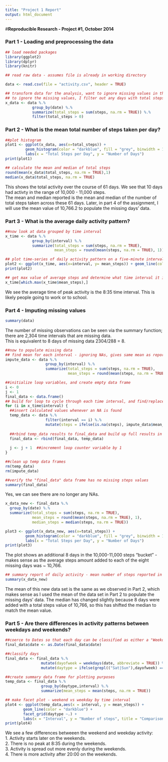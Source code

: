 ```yaml
---
title: "Project 1 Report"
output: html_document
---
```

#**Reproducible Research - Project #1, October 2014**

### Part 1 - Loading and preprocessing the data

```r
## load needed packages
library(ggplot2)
library(dplyr)
library(knitr)
```

```r
## read raw data - assumes file is already in working directory

data <- read.csv(file = "activity.csv", header = TRUE)

## transform data for the analysis, want to ignore missing values in this section
## to ignore the missing values, I filter out any days with total steps = 0
x_data <- data %.%
            group_by(date) %.%
            summarize(total_steps = sum(steps, na.rm = TRUE)) %.%
            filter(total_steps > 0)
```

### Part 2 - What is the mean total number of steps taken per day?

```r
##plot histogram
plot1 <- ggplot(x_data, aes(x=total_steps)) + 
         geom_histogram(color = "darkblue", fill = "grey", binwidth = 1000) +
         labs(x = "Total Steps per Day", y = "Number of Days")
print(plot1)

## calculate the mean and median of total steps
round(mean(x_data$total_steps, na.rm = TRUE),1)
median(x_data$total_steps, na.rm = TRUE)
```

This shows the total activity over the course of 61 days. We see that 10 days had activty in the range of 10,000 - 11,000 steps.  
The mean and median reported is the mean and median of the number of total steps taken across these 61 days. Later, in part 4 of the assignment, I will use the mean value of 10,766.2 to populate the missing days' data.


### Part 3 - What is the average daily activity pattern?

```r
##now look at data grouped by time interval
x_time <- data %.%
            group_by(interval) %.%
            summarize(total_steps = sum(steps, na.rm = TRUE),
                      mean_steps = round(mean(steps, na.rm = TRUE), 1))

## plot time-series of daily activity pattern on a five-minute interval
plot2 <- ggplot(x_time, aes(x=interval, y= mean_steps)) + geom_line(color = "darkblue")
print(plot2)

## get max value of average steps and determine what time interval it is
x_time[which.max(x_time$mean_steps),]
```

We see the average time of peak activity is the 8:35 time interval. This is likely people going to work or to school.

### Part 4 - Imputing missing values

```r
summary(data)
```

The number of missing observations can be seen via the summary function; there are 2,304 time intervals that are missing data.  
This is equivalent to 8 days of missing data 2304/288 = 8.

```r
##now to populate missing data 
## find mean for each interval - ignoring NAs, gives same mean as reported in part 2
impute_data <- data %.%
                  group_by(interval) %.%
                  summarize(total_steps = sum(steps, na.rm = TRUE),
                            mean_steps = round(mean(steps, na.rm = TRUE), 1))

##initialize loop variables, and create empty data frame
i <- 0
j <- 1
final_data <- data.frame()
## build for loop to cycle through each time interval, and find/replace NAs with mean values from impute_data
for (i in x_time$interval) {
  ##insert calculated values whenever an NA is found
  temp_data <- data %.%
                  filter(interval == i) %.%
                  mutate(steps = ifelse(is.na(steps), impute_data$mean_steps[j], steps))
  
  ##rbind temp_data results to final_data and build up full results in "final_data" data frame
  final_data <- rbind(final_data, temp_data)
  
  j <- j + 1  ##increment loop counter variable by 1
}

##clean up temp data frames
rm(temp_data)
rm(impute_data)

##verify the "final_data" data frame has no missing steps values
summary(final_data)
```

Yes, we can see there are no longer any NAs.

```r
x_data_new <- final_data %.%
  group_by(date) %.%
  summarize(total_steps = sum(steps, na.rm = TRUE),
            mean_steps = round(mean(steps, na.rm = TRUE), 1),
            median_steps = median(steps, na.rm = TRUE))

plot3 <- ggplot(x_data_new, aes(x=total_steps)) + 
         geom_histogram(color = "darkblue", fill = "grey", binwidth = 1000) +
         labs(x = "Total Steps per Day", y = "Number of Days")
print(plot3)
```

The plot shows an additional 8 days in the 10,000-11,000 steps "bucket" - makes sense as the average steps amount added to each of the eight missing days was ~ 10,766.

```r
## summary report of daily activity - mean number of steps reported in column 3 and median number of steps in column 4
summary(x_data_new)
```

The mean of this new data set is the same as we observed in Part 2, which makes sense as I used the mean of the data set in Part 2 to populate the missing days' data. The median has changed slightly because 8 days were added with a total steps value of 10,766, so this has shifted the median to match the mean value. 

### Part 5 - Are there differences in activity patterns between weekdays and weekends?

```r
##coerce to Dates so that each day can be classified as either a "Weekday" or a "Weekend"
final_data$date <- as.Date(final_data$date)

##classify days
final_data <- final_data %.%
                mutate(dayofweek = weekdays(date, abbreviate = TRUE)) %.%
                mutate(daytype = ifelse(grepl(("Sat|Sun"),dayofweek) == TRUE,"Weekend","Weekday"))

##create summary data frame for plotting purposes
temp_data <- final_data %.%
                group_by(daytype,interval) %.%
                summarize(mean_steps = mean(steps, na.rm = TRUE))              

## make facet plot - weekend vs weekday by time interval
plot4 <- ggplot(temp_data,aes(x = interval, y = mean_steps)) + 
        geom_line(color = "darkblue") + 
        facet_grid(daytype ~.) + 
        labs(x = "Interval", y = "Number of steps", title = "Comparison of Activity on Weekdays and Weekends")
print(plot4)
```

We see a few differences betweeen the weekend and weekday activity:  
1. Activity starts later on the weekends.  
2. There is no peak at 8:35 during the weekends.  
3. Activity is spread out more evenly during the weekends.  
4. There is more activity after 20:00 on the weekends.
